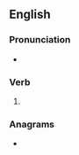 ==English==

===Pronunciation===
* {{IPA|/ˈkɹeɪtɪŋ/|lang=en}}

===Verb===
{{head|en|present participle}}

# {{present participle of|crate|lang=en|nocat=1}}

===Anagrams===
* {{anagrams|en|a=acginrt|carting|tracing}}